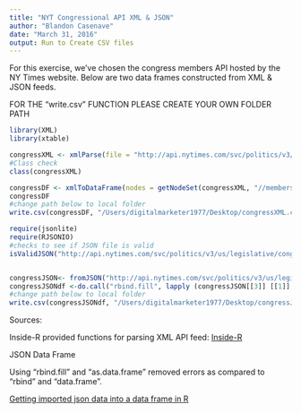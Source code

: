 ```yaml
---
title: "NYT Congressional API XML & JSON"
author: "Blandon Casenave"
date: "March 31, 2016"
output: Run to Create CSV files
---
```

For this exercise, we've chosen the congress members API hosted by the NY Times website. Below are two data frames constructed from XML & JSON feeds. 

FOR THE "write.csv" FUNCTION PLEASE CREATE YOUR OWN FOLDER PATH

```r

library(XML)
library(xtable)

congressXML <- xmlParse(file = "http://api.nytimes.com/svc/politics/v3/us/legislative/congress/113/house/members/current.xml?api-key=b8eb298795d63230e96120e649a74571:17:26915821")
#Class check
class(congressXML)

congressDF <- xmlToDataFrame(nodes = getNodeSet(congressXML, "//members/member"))
congressDF
#change path below to local folder
write.csv(congressDF, "/Users/digitalmarketer1977/Desktop/congressXML.csv")

require(jsonlite)
require(RJSONIO)
#checks to see if JSON file is valid
isValidJSON("http://api.nytimes.com/svc/politics/v3/us/legislative/congress/113/house/members/current.json?api-key=b8eb298795d63230e96120e649a74571:17:26915821")


congressJSON<- fromJSON("http://api.nytimes.com/svc/politics/v3/us/legislative/congress/113/house/members/current.json?api-key=b8eb298795d63230e96120e649a74571:17:26915821", nullValue = NA, simplify = FALSE)
congressJSONdf <-do.call("rbind.fill", lapply (congressJSON[[3]] [[1]] [[5]], as.data.frame, stringsAsFactors = TRUE))
#change path below to local folder
write.csv(congressJSONdf, "/Users/digitalmarketer1977/Desktop/congressJSON.csv")
```

Sources:

Inside-R provided functions for parsing XML API feed:
<a href=http://www.inside-r.org/packages/cran/xml/docs/xmlToDataFrame> Inside-R</a>

JSON Data Frame

Using "rbind.fill" and "as.data.frame" removed errors as compared to "rbind" and "data.frame".  

<a href=http://stackoverflow.com/questions/16947643/getting-imported-json-data-into-a-data-frame-in-r>Getting imported json data into a data frame in R</a>


